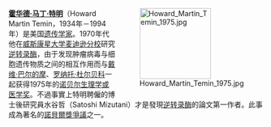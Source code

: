 <div style="float:right;margin-left:0.5em;">
[[File:Howard_Martin_Temin_1975.jpg|140px]]
</div>

'''[[霍华德·马丁·特明|霍华德·马丁·特明]]'''（Howard Martin Temin，1934年－1994年）是美国[[遗传学|遗传学家]]。1970年代他在[[威斯康星大学麦迪逊分校|威斯康星大学麦迪逊分校]]研究[[逆转录酶|逆转录酶]]，由于发现肿瘤病毒与细胞遗传物质之间的相互作用而与[[戴维·巴尔的摩|戴维·巴尔的摩]]、[[罗纳托·杜尔贝科|罗纳托·杜尔贝科]]一起获得1975年的[[诺贝尔生理学或医学奖|诺贝尔生理学或医学奖]]。不過事實上特明聘僱的博士後研究員水谷哲（Satoshi Mizutani）才是發現[[逆转录酶|逆转录酶]]的論文第一作者。此事成為著名的[[諾貝爾獎爭議|諾貝爾獎爭議]]之一。